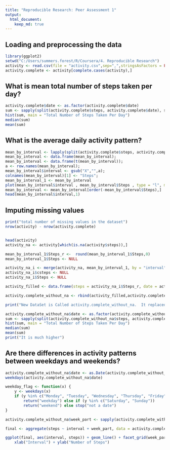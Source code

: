 ```yaml
---
title: "Reproducible Research: Peer Assessment 1"
output: 
  html_document:
    keep_md: true
---
```



## Loading and preprocessing the data

```r
library(ggplot2)
setwd("C:/Users/summers.forest/R/Coursera/4. Reproducible Research")
activity <- read.csv(file = "activity.csv",sep=",",stringsAsFactors = FALSE)
activity.complete <- activity[complete.cases(activity),]
```

## What is mean total number of steps taken per day?

```r
activity.complete$date <- as.factor(activity.complete$date)
sum <- sapply(split(activity.complete$steps, activity.complete$date), sum)
hist(sum, main = "Total Number of Steps Taken Per Day")
median(sum)
mean(sum)
```

## What is the average daily activity pattern?

```r

mean_by_interval <- lapply(split(activity.complete$steps, activity.complete$interval), mean);
mean_by_interval <- data.frame(mean_by_interval);
mean_by_interval <- data.frame(t(mean_by_interval));
a <- row.names(mean_by_interval);
mean_by_interval$interval <- gsub("X","",a);
colnames(mean_by_interval)[1] <- "Steps";
mean_by_interval_1 <- mean_by_interval
plot(mean_by_interval$interval , mean_by_interval$Steps , type = "l", main = "Average Daily Activity Pattern", xlab = "Interval", ylab = "Number of Steps")
mean_by_interval <- mean_by_interval[order(-mean_by_interval$Steps),]
head(mean_by_interval$interval,1)

```

## Imputing missing values

```r

print("total number of missing values in the dataset")
nrow(activity) - nrow(activity.complete)


head(activity)
activity_na <- activity[which(is.na(activity$steps)),]

mean_by_interval_1$Steps_r <-  round(mean_by_interval_1$Steps,0)
mean_by_interval_1$Steps <- NULL

activity_na_i <- merge(activity_na, mean_by_interval_1, by = "interval")
activity_na_i$csteps <- NULL
activity_na_i$Steps <- NULL

activity_filled <- data.frame(steps = activity_na_i$Steps_r, date = activity_na_i$date, interval = activity_na_i$interval)

activity.complete_without_na <- rbind(activity_filled,activity.complete)

print("New DataSet is Called activity.complete_without_na.  It replaced na values with mean number of steps taken for each interval")

activity.complete_without_na$date <- as.factor(activity.complete_without_na$date)
sum <- sapply(split(activity.complete_without_na$steps, activity.complete_without_na$date), sum)
hist(sum, main = "Total Number of Steps Taken Per Day")
median(sum)
mean(sum)
print("It is much higher")

```

## Are there differences in activity patterns between weekdays and weekends?


```r

activity.complete_without_na$date <- as.Date(activity.complete_without_na$date)
weekdays(activity.complete_without_na$date)

weekday_flag <- function(x) {
    y <- weekdays(x)
    if (y %in% c("Monday", "Tuesday", "Wednesday", "Thursday", "Friday")) 
        return("weekday") else if (y %in% c("Saturday", "Sunday")) 
        return("weekend") else stop("not a date")
}

activity.complete_without_na$week_part <- sapply(activity.complete_without_na$date, FUN = weekday_flag)

final <- aggregate(steps ~ interval + week_part, data = activity.complete_without_na, mean)

ggplot(final, aes(interval, steps)) + geom_line() + facet_grid(week_part ~ .) + 
    xlab("Interval") + ylab("Number of Steps")

```
